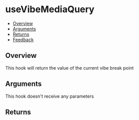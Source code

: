 
<Meta of={UseVibeMediaQueryStories} />

# useVibeMediaQuery

- [Overview](#overview)
- [Arguments](#arguments)
- [Returns](#returns)
- [Feedback](#feedback)

## Overview

This hook will return the value of the current vibe break point

<TableMediaQuery />

<Canvas of={UseVibeMediaQueryStories.Overview} />

## Arguments

This hook doesn't receive any parameters

## Returns

<FunctionArguments>
  <FunctionArgument
    name="result"
    type="number"
    description="The current number which reference the current applied breakpoint"
  />
</FunctionArguments>
